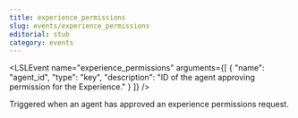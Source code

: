```yaml
---
title: experience_permissions
slug: events/experience_permissions
editorial: stub
category: events
---
```


<LSLEvent
	name="experience_permissions"
	arguments={[
	{
		"name": "agent_id",
		"type": "key",
		"description": "ID of the agent approving permission for the Experience."
	}
]}
/>

Triggered when an agent has approved an experience permissions request.
